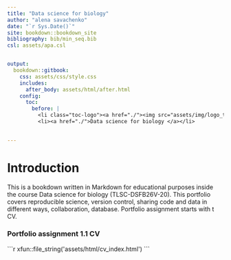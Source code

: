 ```yaml
--- 
title: "Data science for biology"
author: "alena savachenko"
date: "`r Sys.Date()`"
site: bookdown::bookdown_site
bibliography: bib/min_seq.bib
csl: assets/apa.csl


output: 
  bookdown::gitbook:
    css: assets/css/style.css
    includes:
      after_body: assets/html/after.html 
    config:
      toc:
        before: |
          <li class="toc-logo"><a href="./"><img src="assets/img/logo_toc.png"></a></li>
          <li><a href="./">Data science for biology </a></li>

      
---
```


# Introduction

<div class= "pd22">

This is a  bookdown  written in Markdown for educational purposes inside the course
Data science for biology (TLSC-DSFB26V-20). This portfolio covers reproducible science, version control, sharing code and data in different ways, collaboration, database. Portfolio assignment 
starts with t CV.

</div>


<h3> Portfolio  assignment 1.1 CV </h3>

````{=html}
```r
xfun::file_string('assets/html/cv_index.html')
```
````

